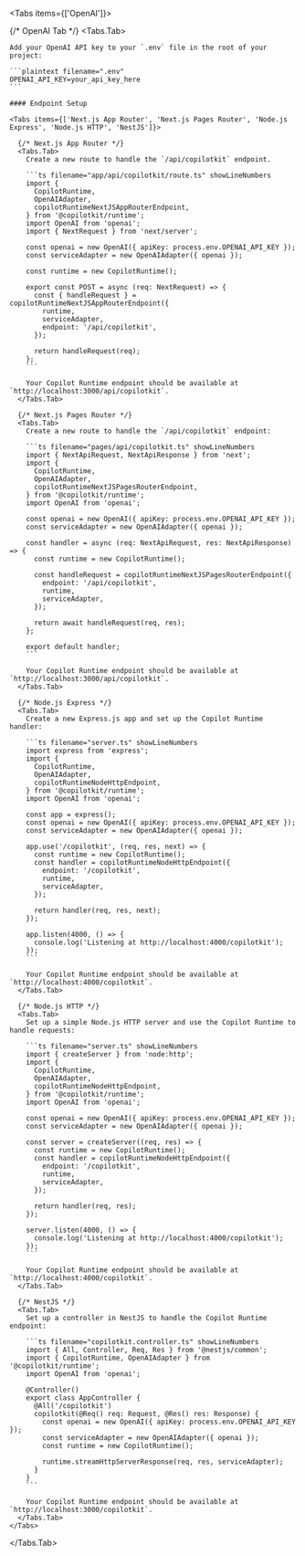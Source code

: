 
<Tabs items={['OpenAI']}>

  {/* OpenAI Tab */}
  <Tabs.Tab>
  
    Add your OpenAI API key to your `.env` file in the root of your project:

    ```plaintext filename=".env"
    OPENAI_API_KEY=your_api_key_here
    ```

    #### Endpoint Setup

    <Tabs items={['Next.js App Router', 'Next.js Pages Router', 'Node.js Express', 'Node.js HTTP', 'NestJS']}>

      {/* Next.js App Router */}
      <Tabs.Tab>
        Create a new route to handle the `/api/copilotkit` endpoint.

        ```ts filename="app/api/copilotkit/route.ts" showLineNumbers
        import {
          CopilotRuntime,
          OpenAIAdapter,
          copilotRuntimeNextJSAppRouterEndpoint,
        } from '@copilotkit/runtime';
        import OpenAI from 'openai';
        import { NextRequest } from 'next/server';

        const openai = new OpenAI({ apiKey: process.env.OPENAI_API_KEY });
        const serviceAdapter = new OpenAIAdapter({ openai });

        const runtime = new CopilotRuntime();

        export const POST = async (req: NextRequest) => {
          const { handleRequest } = copilotRuntimeNextJSAppRouterEndpoint({
            runtime,
            serviceAdapter,
            endpoint: '/api/copilotkit',
          });

          return handleRequest(req);
        };
        ```

        Your Copilot Runtime endpoint should be available at `http://localhost:3000/api/copilotkit`.
      </Tabs.Tab>

      {/* Next.js Pages Router */}
      <Tabs.Tab>
        Create a new route to handle the `/api/copilotkit` endpoint:

        ```ts filename="pages/api/copilotkit.ts" showLineNumbers
        import { NextApiRequest, NextApiResponse } from 'next';
        import {
          CopilotRuntime,
          OpenAIAdapter,
          copilotRuntimeNextJSPagesRouterEndpoint,
        } from '@copilotkit/runtime';
        import OpenAI from 'openai';

        const openai = new OpenAI({ apiKey: process.env.OPENAI_API_KEY });
        const serviceAdapter = new OpenAIAdapter({ openai });

        const handler = async (req: NextApiRequest, res: NextApiResponse) => {
          const runtime = new CopilotRuntime();

          const handleRequest = copilotRuntimeNextJSPagesRouterEndpoint({
            endpoint: '/api/copilotkit',
            runtime,
            serviceAdapter,
          });

          return await handleRequest(req, res);
        };

        export default handler;
        ```

        Your Copilot Runtime endpoint should be available at `http://localhost:3000/api/copilotkit`.
      </Tabs.Tab>

      {/* Node.js Express */}
      <Tabs.Tab>
        Create a new Express.js app and set up the Copilot Runtime handler:

        ```ts filename="server.ts" showLineNumbers
        import express from 'express';
        import {
          CopilotRuntime,
          OpenAIAdapter,
          copilotRuntimeNodeHttpEndpoint,
        } from '@copilotkit/runtime';
        import OpenAI from 'openai';

        const app = express();
        const openai = new OpenAI({ apiKey: process.env.OPENAI_API_KEY });
        const serviceAdapter = new OpenAIAdapter({ openai });

        app.use('/copilotkit', (req, res, next) => {
          const runtime = new CopilotRuntime();
          const handler = copilotRuntimeNodeHttpEndpoint({
            endpoint: '/copilotkit',
            runtime,
            serviceAdapter,
          });

          return handler(req, res, next);
        });

        app.listen(4000, () => {
          console.log('Listening at http://localhost:4000/copilotkit');
        });
        ```

        Your Copilot Runtime endpoint should be available at `http://localhost:4000/copilotkit`.
      </Tabs.Tab>

      {/* Node.js HTTP */}
      <Tabs.Tab>
        Set up a simple Node.js HTTP server and use the Copilot Runtime to handle requests:

        ```ts filename="server.ts" showLineNumbers
        import { createServer } from 'node:http';
        import {
          CopilotRuntime,
          OpenAIAdapter,
          copilotRuntimeNodeHttpEndpoint,
        } from '@copilotkit/runtime';
        import OpenAI from 'openai';

        const openai = new OpenAI({ apiKey: process.env.OPENAI_API_KEY });
        const serviceAdapter = new OpenAIAdapter({ openai });

        const server = createServer((req, res) => {
          const runtime = new CopilotRuntime();
          const handler = copilotRuntimeNodeHttpEndpoint({
            endpoint: '/copilotkit',
            runtime,
            serviceAdapter,
          });

          return handler(req, res);
        });

        server.listen(4000, () => {
          console.log('Listening at http://localhost:4000/copilotkit');
        });
        ```

        Your Copilot Runtime endpoint should be available at `http://localhost:4000/copilotkit`.
      </Tabs.Tab>

      {/* NestJS */}
      <Tabs.Tab>
        Set up a controller in NestJS to handle the Copilot Runtime endpoint:

        ```ts filename="copilotkit.controller.ts" showLineNumbers
        import { All, Controller, Req, Res } from '@nestjs/common';
        import { CopilotRuntime, OpenAIAdapter } from '@copilotkit/runtime';
        import OpenAI from 'openai';

        @Controller()
        export class AppController {
          @All('/copilotkit')
          copilotkit(@Req() req: Request, @Res() res: Response) {
            const openai = new OpenAI({ apiKey: process.env.OPENAI_API_KEY });
            const serviceAdapter = new OpenAIAdapter({ openai });
            const runtime = new CopilotRuntime();

            runtime.streamHttpServerResponse(req, res, serviceAdapter);
          }
        }
        ```

        Your Copilot Runtime endpoint should be available at `http://localhost:3000/copilotkit`.
      </Tabs.Tab>
    </Tabs>
  </Tabs.Tab>

</Tabs>

